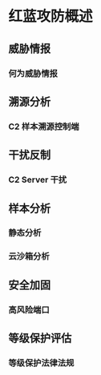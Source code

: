 # 红蓝攻防概述

## 威胁情报

### 何为威胁情报

## 溯源分析

### C2 样本溯源控制端

## 干扰反制

### C2 Server 干扰

## 样本分析

### 静态分析

### 云沙箱分析

## 安全加固

### 高风险端口

## 等级保护评估

### 等级保护法律法规
